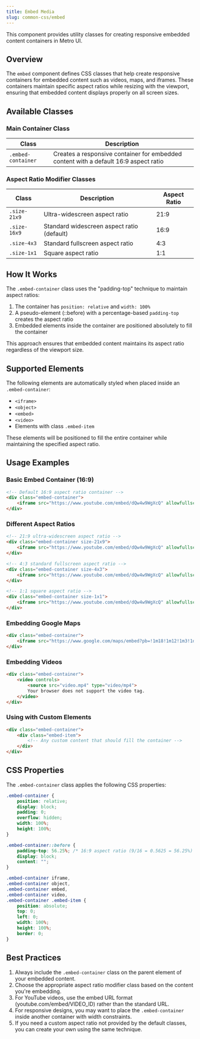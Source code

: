 ```yaml
---
title: Embed Media
slug: common-css/embed
---
```


This component provides utility classes for creating responsive embedded content containers in Metro UI.

## Overview

The `embed` component defines CSS classes that help create responsive containers for embedded content such as videos, maps, and iframes. These containers maintain specific aspect ratios while resizing with the viewport, ensuring that embedded content displays properly on all screen sizes.

## Available Classes

### Main Container Class

| Class | Description |
|-------|-------------|
| `.embed-container` | Creates a responsive container for embedded content with a default 16:9 aspect ratio |

### Aspect Ratio Modifier Classes

| Class | Description | Aspect Ratio |
|-------|-------------|--------------|
| `.size-21x9` | Ultra-widescreen aspect ratio | 21:9 |
| `.size-16x9` | Standard widescreen aspect ratio (default) | 16:9 |
| `.size-4x3` | Standard fullscreen aspect ratio | 4:3 |
| `.size-1x1` | Square aspect ratio | 1:1 |

## How It Works

The `.embed-container` class uses the "padding-top" technique to maintain aspect ratios:

1. The container has `position: relative` and `width: 100%`
2. A pseudo-element (::before) with a percentage-based `padding-top` creates the aspect ratio
3. Embedded elements inside the container are positioned absolutely to fill the container

This approach ensures that embedded content maintains its aspect ratio regardless of the viewport size.

## Supported Elements

The following elements are automatically styled when placed inside an `.embed-container`:

- `<iframe>`
- `<object>`
- `<embed>`
- `<video>`
- Elements with class `.embed-item`

These elements will be positioned to fill the entire container while maintaining the specified aspect ratio.

## Usage Examples

### Basic Embed Container (16:9)

```html
<!-- Default 16:9 aspect ratio container -->
<div class="embed-container">
    <iframe src="https://www.youtube.com/embed/dQw4w9WgXcQ" allowfullscreen></iframe>
</div>
```

### Different Aspect Ratios

```html
<!-- 21:9 ultra-widescreen aspect ratio -->
<div class="embed-container size-21x9">
    <iframe src="https://www.youtube.com/embed/dQw4w9WgXcQ" allowfullscreen></iframe>
</div>

<!-- 4:3 standard fullscreen aspect ratio -->
<div class="embed-container size-4x3">
    <iframe src="https://www.youtube.com/embed/dQw4w9WgXcQ" allowfullscreen></iframe>
</div>

<!-- 1:1 square aspect ratio -->
<div class="embed-container size-1x1">
    <iframe src="https://www.youtube.com/embed/dQw4w9WgXcQ" allowfullscreen></iframe>
</div>
```

### Embedding Google Maps

```html
<div class="embed-container">
    <iframe src="https://www.google.com/maps/embed?pb=!1m18!1m12!1m3!1d12345.67890!2d-73.9876!3d40.7654!2m3!1f0!2f0!3f0!3m2!1i1024!2i768!4f13.1!3m3!1m2!1s0x0%3A0x0!2zM40zNDUnMzAuNiJOIDczwrA1OSczMC4wIlc!5e0!3m2!1sen!2sus!4v1234567890" allowfullscreen></iframe>
</div>
```

### Embedding Videos

```html
<div class="embed-container">
    <video controls>
        <source src="video.mp4" type="video/mp4">
        Your browser does not support the video tag.
    </video>
</div>
```

### Using with Custom Elements

```html
<div class="embed-container">
    <div class="embed-item">
        <!-- Any custom content that should fill the container -->
    </div>
</div>
```

## CSS Properties

The `.embed-container` class applies the following CSS properties:

```css
.embed-container {
    position: relative;
    display: block;
    padding: 0;
    overflow: hidden;
    width: 100%;
    height: 100%;
}

.embed-container::before {
    padding-top: 56.25%; /* 16:9 aspect ratio (9/16 = 0.5625 = 56.25%) */
    display: block;
    content: "";
}

.embed-container iframe,
.embed-container object,
.embed-container embed,
.embed-container video,
.embed-container .embed-item {
    position: absolute;
    top: 0;
    left: 0;
    width: 100%;
    height: 100%;
    border: 0;
}
```

## Best Practices

1. Always include the `.embed-container` class on the parent element of your embedded content.
2. Choose the appropriate aspect ratio modifier class based on the content you're embedding.
3. For YouTube videos, use the embed URL format (youtube.com/embed/VIDEO_ID) rather than the standard URL.
4. For responsive designs, you may want to place the `.embed-container` inside another container with width constraints.
5. If you need a custom aspect ratio not provided by the default classes, you can create your own using the same technique.